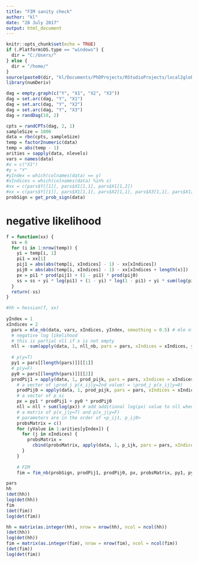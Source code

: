 ```yaml
---
title: "FIM sanity check"
author: "kl"
date: "28 July 2017"
output: html_document
---
```


```r
knitr::opts_chunk$set(echo = TRUE)
if (.Platform$OS.type == "windows") {
  dir = "C:/Users/"
} else {
  dir = "/home/"
}
source(paste0(dir, "kl/Documents/PhDProjects/RStudioProjects/local2global/scripts/load_libraries.R"))
library(numDeriv)
```

```r
dag = empty.graph(c("Y", "X1", "X2", "X3"))
dag = set.arc(dag, "Y", "X1")
dag = set.arc(dag, "Y", "X2")
dag = set.arc(dag, "Y", "X3")
dag = randDag(10, 2)
```

```r
cpts = randCPTs(dag, 2, 1)
sampleSize = 1000
data = rbn(cpts, sampleSize)
temp = factor2numeric(data)
temp = abs(temp - 1)
arities = sapply(data, nlevels)
vars = names(data)
#x = c("X1")
#y = "Y"
#yIndex = which(colnames(data) == y)
#xIndices = which(colnames(data) %in% x)
#xx = c(pars$Y[[1]], pars$X1[1,1], pars$X1[1,2])
#xx = c(pars$Y[[1]], pars$X1[1,1], pars$X2[1,1], pars$X3[1,1], pars$X1[1,2], pars$X2[1,2], pars$X3[1,2])
probSign = get_prob_sign(data)
```

# negative likelihood 
```r
f = function(xx) {
  ss = 0 
  for (i in 1:nrow(temp)) {
    yi = temp[i, 1]
    pi1 = xx[1]
    pij1 = abs(abs(temp[i, xIndices] - 1) - xx[xIndices])
    pij0 = abs(abs(temp[i, xIndices] - 1) - xx[xIndices + length(x)])
    px = pi1 * prod(pij1) + (1 - pi1) * prod(pij0)
    ss = ss + yi * log(pi1) + (1 - yi) * log(1 - pi1) + yi * sum(log(pij1)) + (1 - yi) * sum(log(pij0)) - log(px)
  }
  return(-ss)
}
```

```r
#hh = hessian(f, xx)
  
yIndex = 1
xIndices = 2
  pars = mle_nb(data, vars, xIndices, yIndex, smoothing = 0.5) # mle of parameters with smoothing
  # negative log likelihood
  # this is partial nll if x is not empty
  nll = -sum(apply(data, 1, nll_nb, pars = pars, xIndices = xIndices, yIndex = yIndex))
  
  # p(y=T)
  py1 = pars[[length(pars)]][[1]]
  # p(y=F)
  py0 = pars[[length(pars)]][[2]]
  prodPij1 = apply(data, 1, prod_pijk, pars = pars, xIndices = xIndices, yValue = 1)
    # a vector of \prod_j p(x_ij|y=2nd value) = \prod_j p(x_ij|y=0)
    prodPij0 = apply(data, 1, prod_pijk, pars = pars, xIndices = xIndices, yValue = 2)
    # a vector of p_xi 
    px = py1 * prodPij1 + py0 * prodPij0
    nll = nll + sum(log(px)) # add additional log(px) value to nll when x is not empty
    # a matrix of p(x_j|y=T) and p(x_j|y=F)
    # parameters are in the order of <p_ij1, p_ij0>
    probsMatrix = c()
    for (yValue in 1:arities[yIndex]) {
      for (j in xIndices) {
        probsMatrix = 
          cbind(probsMatrix, apply(data, 1, p_ijk, pars = pars, xIndices = xIndices, xIndex = j, yValue = yValue))
      }
    }
    
    # FIM
    fim = fim_nb(probSign, prodPij1, prodPij0, px, probsMatrix, py1, py0, arities, xIndices, yIndex)
```

```r
pars
hh
(det(hh))
log(det(hh))
fim
(det(fim))
log(det(fim))
```
```r
hh = matrix(as.integer(hh), nrow = nrow(hh), ncol = ncol(hh))
(det(hh))
log(det(hh))
fim = matrix(as.integer(fim), nrow = nrow(fim), ncol = ncol(fim))
(det(fim))
log(det(fim))
```





